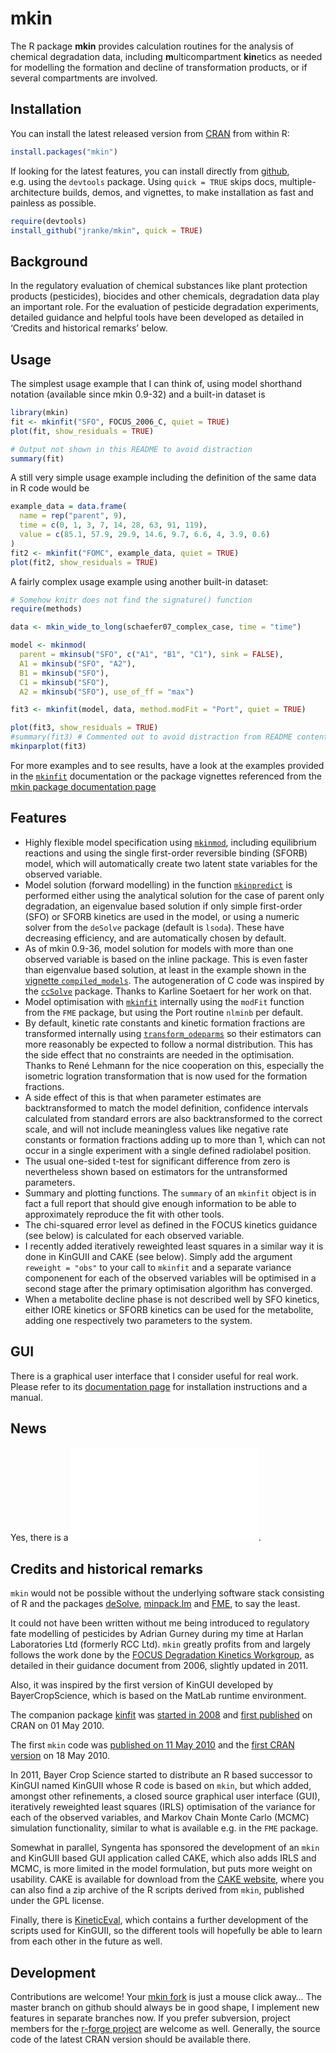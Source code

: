 # mkin

The R package **mkin** provides calculation routines for the analysis of
chemical degradation data, including <b>m</b>ulticompartment <b>kin</b>etics as
needed for modelling the formation and decline of transformation products, or
if several compartments are involved.

## Installation

You can install the latest released version from 
[CRAN](http://cran.r-project.org/package=mkin) from within R:

```r
install.packages("mkin")
```

If looking for the latest features, you can install directly from 
[github](http://github.com/jranke/mkin), e.g.  using the `devtools` package.
Using `quick = TRUE` skips docs, multiple-architecture builds, demos, and
vignettes, to make installation as fast and painless as possible.

```r
require(devtools)
install_github("jranke/mkin", quick = TRUE)
```

## Background

In the regulatory evaluation of chemical substances like plant protection
products (pesticides), biocides and other chemicals, degradation data play an
important role. For the evaluation of pesticide degradation experiments, 
detailed guidance and helpful tools have been developed as detailed in
'Credits and historical remarks' below.

## Usage

The simplest usage example that I can think of, using model shorthand notation
(available since mkin 0.9-32) and a built-in dataset is

```r
library(mkin)
fit <- mkinfit("SFO", FOCUS_2006_C, quiet = TRUE)
plot(fit, show_residuals = TRUE) 
```

```r
# Output not shown in this README to avoid distraction
summary(fit)
```

A still very simple usage example including the definition of the same data in R
code would be

```r
example_data = data.frame(
  name = rep("parent", 9),
  time = c(0, 1, 3, 7, 14, 28, 63, 91, 119),
  value = c(85.1, 57.9, 29.9, 14.6, 9.7, 6.6, 4, 3.9, 0.6)
)
fit2 <- mkinfit("FOMC", example_data, quiet = TRUE)
plot(fit2, show_residuals = TRUE) 
```

A fairly complex usage example using another built-in dataset:

```r
# Somehow knitr does not find the signature() function
require(methods)
```

```r
data <- mkin_wide_to_long(schaefer07_complex_case, time = "time")

model <- mkinmod(
  parent = mkinsub("SFO", c("A1", "B1", "C1"), sink = FALSE),
  A1 = mkinsub("SFO", "A2"),
  B1 = mkinsub("SFO"),
  C1 = mkinsub("SFO"),
  A2 = mkinsub("SFO"), use_of_ff = "max")

fit3 <- mkinfit(model, data, method.modFit = "Port", quiet = TRUE)

plot(fit3, show_residuals = TRUE) 
#summary(fit3) # Commented out to avoid distraction from README content
mkinparplot(fit3)
```

For more examples and to see results, have a look at the examples provided in the
[`mkinfit`](http://kinfit.r-forge.r-project.org/mkin_static/mkinfit.html)
documentation or the package vignettes referenced from the 
[mkin package documentation page](http://kinfit.r-forge.r-project.org/mkin_static/index.html)

## Features

* Highly flexible model specification using
  [`mkinmod`](http://kinfit.r-forge.r-project.org/mkin_static/mkinmod.html),
  including equilibrium reactions and using the single first-order 
  reversible binding (SFORB) model, which will automatically create
  two latent state variables for the observed variable.
* Model solution (forward modelling) in the function
  [`mkinpredict`](http://kinfit.r-forge.r-project.org/mkin_static/mkinpredict.html) 
  is performed either using the analytical solution for the case of 
  parent only degradation, an eigenvalue based solution if only simple
  first-order (SFO) or SFORB kinetics are used in the model, or
  using a numeric solver from the `deSolve` package (default is `lsoda`).
  These have decreasing efficiency, and are automatically chosen 
  by default. 
* As of mkin 0.9-36, model solution for models with more than one observed
  variable is based on the inline package.  This is even faster than eigenvalue
  based solution, at least in the example shown in the
  [vignette `compiled_models`](http://rawgit.com/jranke/mkin/master/vignettes/compiled_models.html).
  The autogeneration of C code was
  inspired by the [`ccSolve`](https://github.com/karlines/ccSolve) package. Thanks
  to Karline Soetaert for her work on that.
* Model optimisation with 
  [`mkinfit`](http://kinfit.r-forge.r-project.org/mkin_static/mkinfit.html)
  internally using the `modFit` function from the `FME` package,
  but using the Port routine `nlminb` per default.
* By default, kinetic rate constants and kinetic formation fractions are
  transformed internally using
  [`transform_odeparms`](http://kinfit.r-forge.r-project.org/mkin_static/transform_odeparms.html)
  so their estimators can more reasonably be expected to follow
  a normal distribution. This has the side effect that no constraints
  are needed in the optimisation. Thanks to René Lehmann for the nice
  cooperation on this, especially the isometric logration transformation
  that is now used for the formation fractions.
* A side effect of this is that when parameter estimates are backtransformed
  to match the model definition, confidence intervals calculated from
  standard errors are also backtransformed to the correct scale, and will
  not include meaningless values like negative rate constants or 
  formation fractions adding up to more than 1, which can not occur in 
  a single experiment with a single defined radiolabel position.
* The usual one-sided t-test for significant difference from zero is nevertheless
  shown based on estimators for the untransformed parameters.
* Summary and plotting functions. The `summary` of an `mkinfit` object is in
  fact a full report that should give enough information to be able to
  approximately reproduce the fit with other tools.
* The chi-squared error level as defined in the FOCUS kinetics guidance
  (see below) is calculated for each observed variable.
* I recently added iteratively reweighted least squares in a similar way
  it is done in KinGUII and CAKE (see below). Simply add the argument
  `reweight = "obs"` to your call to `mkinfit` and a separate variance 
  componenent for each of the observed variables will be optimised
  in a second stage after the primary optimisation algorithm has converged.
* When a metabolite decline phase is not described well by SFO kinetics, 
  either IORE kinetics or SFORB kinetics can be used for the metabolite, 
  adding one respectively two parameters to the system.

## GUI

There is a graphical user interface that I consider useful for real work. Please
refer to its [documentation page](http://kinfit.r-forge.r-project.org/gmkin_static)
for installation instructions and a manual.
  
## News

Yes, there is a ![Changelog](NEWS.md).

## Credits and historical remarks

`mkin` would not be possible without the underlying software stack consisting
of R and the packages [deSolve](http://cran.r-project.org/package=deSolve),
[minpack.lm](http://cran.r-project.org/package=minpack.lm) and
[FME](http://cran.r-project.org/package=FME), to say the least.

It could not have been written without me being introduced to regulatory fate
modelling of pesticides by Adrian Gurney during my time at Harlan Laboratories
Ltd (formerly RCC Ltd). `mkin` greatly profits from and largely follows
the work done by the 
[FOCUS Degradation Kinetics Workgroup](http://focus.jrc.ec.europa.eu/dk),
as detailed in their guidance document from 2006, slightly updated in 2011.

Also, it was inspired by the first version of KinGUI developed by
BayerCropScience, which is based on the MatLab runtime environment.

The companion package 
[kinfit](http://kinfit.r-forge.r-project.org/kinfit_static/index.html) was 
[started in 2008](https://r-forge.r-project.org/scm/viewvc.php?view=rev&root=kinfit&revision=2) and 
[first published](http://cran.r-project.org/src/contrib/Archive/kinfit/) on
CRAN on 01 May 2010.

The first `mkin` code was 
[published on 11 May 2010](https://r-forge.r-project.org/scm/viewvc.php?view=rev&root=kinfit&revision=8) and the 
[first CRAN version](http://cran.r-project.org/src/contrib/Archive/mkin)
on 18 May 2010.

In 2011, Bayer Crop Science started to distribute an R based successor to KinGUI named 
KinGUII whose R code is based on `mkin`, but which added, amongst other
refinements, a closed source graphical user interface (GUI), iteratively
reweighted least squares (IRLS) optimisation of the variance for each of the
observed variables, and Markov Chain Monte Carlo (MCMC) simulation
functionality, similar to what is available e.g. in the `FME` package.

Somewhat in parallel, Syngenta has sponsored the development of an `mkin` and
KinGUII based GUI application called CAKE, which also adds IRLS and MCMC, is
more limited in the model formulation, but puts more weight on usability.
CAKE is available for download from the [CAKE
website](http://projects.tessella.com/cake), where you can also
find a zip archive of the R scripts derived from `mkin`, published under the GPL
license.

Finally, there is 
[KineticEval](http://github.com/zhenglei-gao/KineticEval), which contains 
a further development of the scripts used for KinGUII, so the different tools
will hopefully be able to learn from each other in the future as well.


## Development

Contributions are welcome! Your 
[mkin fork](https://help.github.com/articles/fork-a-repo) is just a mouse click
away... The master branch on github should always be in good shape, I implement 
new features in separate branches now. If you prefer subversion, project
members for the 
[r-forge project](http://r-forge.r-project.org/R/?group_id=615) are welcome as well.
Generally, the source code of the latest CRAN version should be available there.
